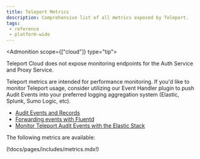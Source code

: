 ```yaml
---
title: Teleport Metrics
description: Comprehensive list of all metrics exposed by Teleport.
tags:
 - reference
 - platform-wide
---
```


<Admonition scope={["cloud"]} type="tip">

Teleport Cloud does not expose monitoring endpoints for the Auth Service and Proxy Service.

</Admonition>

Teleport metrics are intended for performance monitoring. If you'd like to
monitor Teleport usage, consider utilizing our Event Handler plugin to push Audit Events into your
preferred logging aggregation system (Elastic, Splunk, Sumo Logic, etc). 

- [Audit Events and Records](audit.mdx)  
- [Forwarding events with Fluentd](../../../zero-trust-access/export-audit-events/fluentd.mdx)  
- [Monitor Teleport Audit Events with the Elastic Stack](../../../zero-trust-access/export-audit-events/elastic-stack.mdx)  

The following metrics are available:

(!docs/pages/includes/metrics.mdx!)
